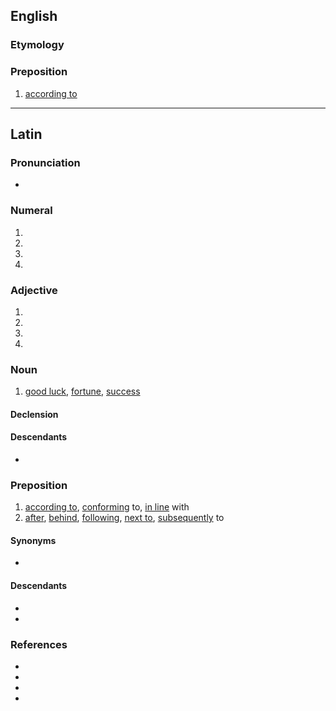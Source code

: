 ==English==

===Etymology===
{{bor|en|la|secundum}}

===Preposition===
{{en-prep}}

# {{lb|en|formal}} [[according to]]

----

==Latin==

===Pronunciation===
* {{la-IPA|secundum}}

===Numeral===
{{la-num-form|secundum}}

# {{inflection of|la|secundus||acc|m|s}}
# {{inflection of|la|secundus||nom|n|s}}
# {{inflection of|la|secundus||acc|n|s}}
# {{inflection of|la|secundus||voc|n|s}}

===Adjective===
{{la-adj-form|secundum}}

# {{inflection of|la|secundus||acc|m|s}}
# {{inflection of|la|secundus||nom|n|s}}
# {{inflection of|la|secundus||acc|n|s}}
# {{inflection of|la|secundus||voc|n|s}}

===Noun===
{{la-noun|secundum<2>}}

# [[good luck]], [[fortune]], [[success]]

====Declension====
{{la-ndecl|secundum<2>}}

====Descendants====
* {{desc|it|secondo}}

===Preposition===
{{la-prep|accusative}}

# [[according to]], [[conforming]] to, [[in line]] with
# [[after]], [[behind]], [[following]], [[next to]], [[subsequently]] to

====Synonyms====
* {{sense|according to, in accordance with}} {{l|la|ūsque ad}} {{qualifier|Medieval}}

====Descendants====
* {{desc|it|secondo}}
* {{desc|es|según}}

===References===
* {{R:L&S}}
* {{R:Elementary Lewis}}
* {{R:Gaffiot}}
* {{R:M&A}}